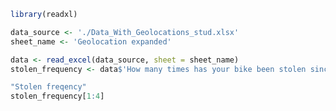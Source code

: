 

```r
library(readxl)

data_source <- './Data_With_Geolocations_stud.xlsx'
sheet_name <- 'Geolocation expanded'

data <- read_excel(data_source, sheet = sheet_name)
stolen_frequency <- data$'How many times has your bike been stolen since you started cycling?'

"Stolen freqency"
stolen_frequency[1:4]
```